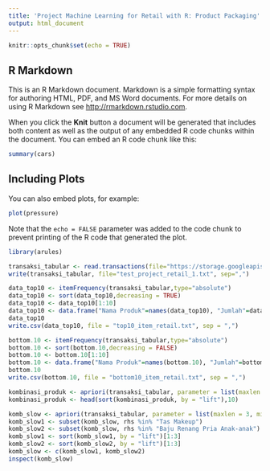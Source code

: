 ```yaml
---
title: 'Project Machine Learning for Retail with R: Product Packaging'
output: html_document
---
```


```r
knitr::opts_chunk$set(echo = TRUE)
```

## R Markdown

This is an R Markdown document. Markdown is a simple formatting syntax for authoring HTML, PDF, and MS Word documents. For more details on using R Markdown see <http://rmarkdown.rstudio.com>.

When you click the **Knit** button a document will be generated that includes both content as well as the output of any embedded R code chunks within the document. You can embed an R code chunk like this:

```r
summary(cars)
```

## Including Plots

You can also embed plots, for example:

```r
plot(pressure)
```

Note that the `echo = FALSE` parameter was added to the code chunk to prevent printing of the R code that generated the plot.

```r
library(arules)

transaksi_tabular <- read.transactions(file="https://storage.googleapis.com/dqlab-dataset/transaksi_dqlab_retail.tsv", format="single", sep="\t", cols=c(1,2), skip=1)
write(transaksi_tabular, file="test_project_retail_1.txt", sep=",")
```
```r
data_top10 <- itemFrequency(transaksi_tabular,type="absolute")
data_top10 <- sort(data_top10,decreasing = TRUE)
data_top10 <- data_top10[1:10]
data_top10 <- data.frame("Nama Produk"=names(data_top10), "Jumlah"=data_top10, row.names = NULL)
data_top10
write.csv(data_top10, file = "top10_item_retail.txt", sep = ",")
```
```r
bottom.10 <- itemFrequency(transaksi_tabular,type="absolute")
bottom.10 <- sort(bottom.10,decreasing = FALSE)
bottom.10 <- bottom.10[1:10]
bottom.10 <- data.frame("Nama Produk"=names(bottom.10), "Jumlah"=bottom.10, row.names = NULL)
bottom.10
write.csv(bottom.10, file = "bottom10_item_retail.txt", sep = ",")
```

```r
kombinasi_produk <- apriori(transaksi_tabular, parameter = list(maxlen = 3, minlen=2, conf=0.5, supp = 10/length(transaksi_tabular)))
kombinasi_produk <- head(sort(kombinasi_produk, by = "lift"),10)
```

```r
komb_slow <- apriori(transaksi_tabular, parameter = list(maxlen = 3, minlen=2, conf=0.1, supp = 10/length(transaksi_tabular)))
komb_slow1 <- subset(komb_slow, rhs %in% "Tas Makeup")
komb_slow2 <- subset(komb_slow, rhs %in% "Baju Renang Pria Anak-anak")
komb_slow1 <- sort(komb_slow1, by = "lift")[1:3]
komb_slow2 <- sort(komb_slow2, by = "lift")[1:3]
komb_slow <- c(komb_slow1, komb_slow2)
inspect(komb_slow)
```

